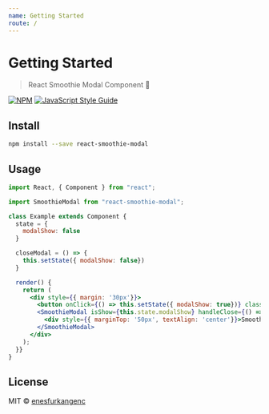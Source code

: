```yaml
---
name: Getting Started
route: /
---
```


# Getting Started

> React Smoothie Modal Component 🦄

[![NPM](https://img.shields.io/npm/v/react-smoothie-modal.svg)](https://www.npmjs.com/package/react-smoothie-modal) [![JavaScript Style Guide](https://img.shields.io/badge/code_style-standard-brightgreen.svg)](https://standardjs.com)

## Install

```bash
npm install --save react-smoothie-modal
```

## Usage

```jsx
import React, { Component } from "react";

import SmoothieModal from "react-smoothie-modal";

class Example extends Component {
  state = {
    modalShow: false
  }

  closeModal = () => {
    this.setState({ modalShow: false})
  }

  render() {
    return (
      <div style={{ margin: '30px'}}>
        <button onClick={() => this.setState({ modalShow: true})} className="button">Open Modal</button>
        <SmoothieModal isShow={this.state.modalShow} handleClose={() => this.setState({ modalShow: false })} smallModal Backdrop>
          <div style={{ marginTop: '50px', textAlign: 'center'}}>Smoothie Modal 🦄🦄</div>
        </SmoothieModal>
      </div>
    );
  }}
}
```

## License

MIT © [enesfurkangenc](https://github.com/enesfurkangenc)
